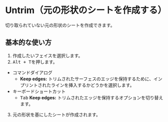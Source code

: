 
# Untrim（元の形状のシートを作成する）

<Reference shortcut="Alt + T" command="Untrim" button="" />

切り取られていない元の形状のシートを作成できます。

## 基本的な使い方

1. 作成したいフェイスを選択します。
2. <kbd>Alt + T</kbd>を押します。
- <Kst>コマンドダイアログ</Kst>
    - **Keep edges:** トリムされたサーフェスのエッジを保持するために、インプリントされたラインを挿入するかどうかを選択します。
- <Kst>キーボードショートカット</Kst>
    - <kbd>Tab</kbd> **Keep edges:** トリムされたエッジを保持するオプションを切り替えます。
3. 元の形状を基にしたシートが作成されます。

<VideoPlayer fileName="untrim"/>